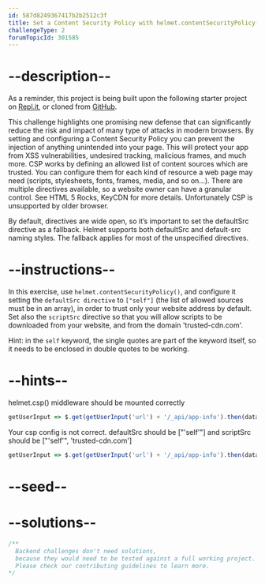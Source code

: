 ```yaml
---
id: 587d8249367417b2b2512c3f
title: Set a Content Security Policy with helmet.contentSecurityPolicy()
challengeType: 2
forumTopicId: 301585
---
```


# --description--

As a reminder, this project is being built upon the following starter project on [Repl.it](https://repl.it/github/freeCodeCamp/boilerplate-infosec), or cloned from [GitHub](https://github.com/freeCodeCamp/boilerplate-infosec/).

This challenge highlights one promising new defense that can significantly reduce the risk and impact of many type of attacks in modern browsers. By setting and configuring a Content Security Policy you can prevent the injection of anything unintended into your page. This will protect your app from XSS vulnerabilities, undesired tracking, malicious frames, and much more. CSP works by defining an allowed list of content sources which are trusted. You can configure them for each kind of resource a web page may need (scripts, stylesheets, fonts, frames, media, and so on…). There are multiple directives available, so a website owner can have a granular control. See HTML 5 Rocks, KeyCDN for more details. Unfortunately CSP is unsupported by older browser.

By default, directives are wide open, so it’s important to set the defaultSrc directive as a fallback. Helmet supports both defaultSrc and default-src naming styles. The fallback applies for most of the unspecified directives.

# --instructions--

In this exercise, use `helmet.contentSecurityPolicy()`, and configure it setting the `defaultSrc directive` to `["self"]` (the list of allowed sources must be in an array), in order to trust only your website address by default. Set also the `scriptSrc` directive so that you will allow scripts to be downloaded from your website, and from the domain 'trusted-cdn.com'.

Hint: in the `self` keyword, the single quotes are part of the keyword itself, so it needs to be enclosed in double quotes to be working.

# --hints--

helmet.csp() middleware should be mounted correctly

```js
getUserInput => $.get(getUserInput('url') + '/_api/app-info').then(data => { assert.include(data.appStack, 'csp'); }, xhr => { throw new Error(xhr.responseText); })
```

Your csp config is not correct. defaultSrc should be ["'self'"] and scriptSrc should be ["'self'", 'trusted-cdn.com']

```js
getUserInput => $.get(getUserInput('url') + '/_api/app-info').then(data => { var cspHeader = Object.keys(data.headers).filter(function(k){ return k === 'content-security-policy' || k === 'x-webkit-csp' || k === 'x-content-security-policy' })[0]; assert.equal(data.headers[cspHeader], "default-src 'self'; script-src 'self' trusted-cdn.com"); }, xhr => { throw new Error(xhr.responseText); })
```

# --seed--

# --solutions--

```js
/**
  Backend challenges don't need solutions,
  because they would need to be tested against a full working project.
  Please check our contributing guidelines to learn more.
*/
```
